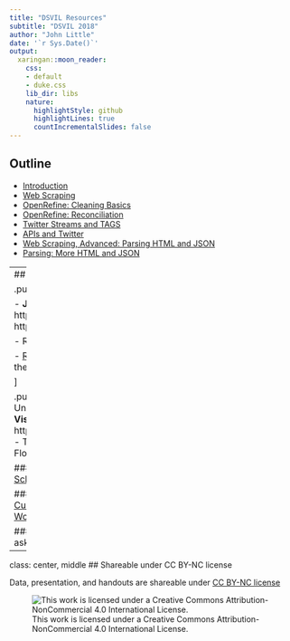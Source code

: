 ```yaml
---
title: "DSVIL Resources"
subtitle: "DSVIL 2018"
author: "John Little"
date: '`r Sys.Date()`'
output:
  xaringan::moon_reader:
    css:
    - default
    - duke.css
    lib_dir: libs
    nature:
      highlightStyle: github
      highlightLines: true
      countIncrementalSlides: false
---
```

## Outline

- [Introduction](intro_05.html)
- [Web Scraping](websraping_10.html)
- [OpenRefine: Cleaning Basics](openrefine_cleaning_basics_20.html)
- [OpenRefine: Reconciliation](openrefine_cleaning_reconciliation_30.html)
- [Twitter Streams and TAGS](twitter_streams_TAGS_40.html)
- [APIs and Twitter](api_and_twitter_50.html)
- [Web Scraping, Advanced: Parsing HTML and JSON](parsing_html_json_openrefine_api_60.html)
- [Parsing: More HTML and JSON](parsing_more_html_json_openrefine_api_70.html)

---
## Thank You For Attending

.pull-left[
### I am ...

- **John Little**
- https://johnlittle.info/
- http://github.com/libjohn


- Rfun

    - [R we having fun yet‽](https://rfun.library.duke.edu/)
    - the **Rfun** resource pages

]

.pull-right[
### Duke Univesrity...
- **Data & Visualization Services**
- http://library.duke.edu/data/
- The /Edge, Bostock (1st Floor)

#### Walk-in Hours
- [Schedule](http://library.duke.edu/data/about/schedule)

#### Our Workshops
- [Current Workshops](http://library.duke.edu/data/news)
- [Past Workshops](http://library.duke.edu/data/news/past-workshops)

#### Contact Us
- askData@Duke.edu
]

---
class: center, middle
## Shareable under CC BY-NC license 


Data, presentation, and handouts are shareable under [CC BY-NC license](https://creativecommons.org/licenses/by-nc/4.0/)

![This work is licensed under a Creative Commons Attribution-NonCommercial 4.0 International License.](images/cc-by-nc.png "This work is licensed under a Creative Commons Attribution-NonCommercial 4.0 International License")


